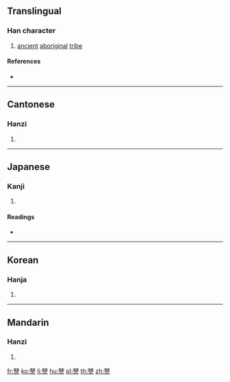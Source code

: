 {{character info/new}}
==Translingual==

===Han character===
{{Han char|rn=9|rad=人|as=12|sn=14|four=44402|canj=DBO|ids=⿱棘人}}

# [[ancient]] [[aboriginal]] [[tribe]]

====References====
* {{Han ref|kx=0118.010|dkj=01134|dj=0250.020|hdz=10216.010|uh=50F0|ud=20720|bh=E0FB|bd=57595}}

----

==Cantonese==

===Hanzi===
{{yue-hanzi|jyut=[[baak6]], [[bok3]]|y=baak6, bok3}}

# {{defn|lang=yue|sort=人12}}

----

==Japanese==

===Kanji===
{{ja-kanji|grade=|rs=人12}}

# {{defn|lang=ja|sort=人12}}

====Readings====
* {{ja-readings|on=[[ほく]] (hoku), [[ぼく]] (boku)|kun=}}

----

==Korean==

===Hanja===
{{ko-hanja|hangeul=북|rv=buk|mr=puk|y=pwuk}}

# {{defn|lang=ko|sort=人12}}

----

==Mandarin==

===Hanzi===
{{cmn-hanzi|pin=[[bó]] ([[bo2]])|wg=po<sup>2</sup>}}

# {{defn|lang=cmn|sort=人12}}

[[fr:僰]]
[[ko:僰]]
[[li:僰]]
[[hu:僰]]
[[pl:僰]]
[[th:僰]]
[[zh:僰]]